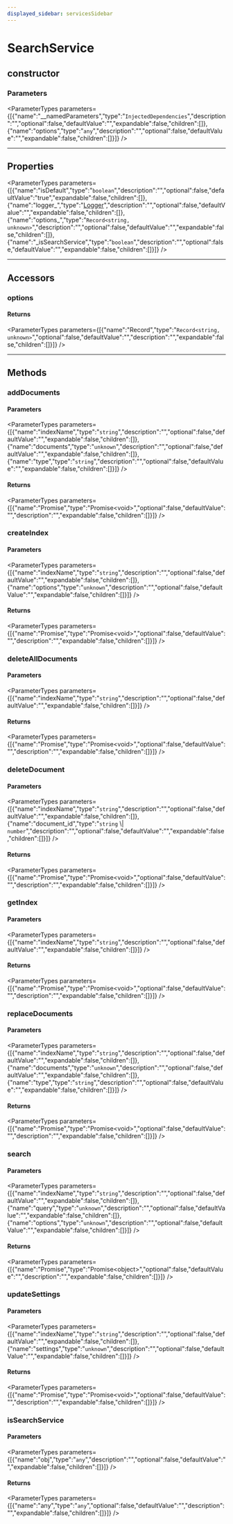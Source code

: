 ```yaml
---
displayed_sidebar: servicesSidebar
---
```



# SearchService

## constructor

### Parameters

<ParameterTypes parameters={[{"name":"__namedParameters","type":"`InjectedDependencies`","description":"","optional":false,"defaultValue":"","expandable":false,"children":[]},{"name":"options","type":"`any`","description":"","optional":false,"defaultValue":"","expandable":false,"children":[]}]} />

___

## Properties

<ParameterTypes parameters={[{"name":"isDefault","type":"`boolean`","description":"","optional":false,"defaultValue":"true","expandable":false,"children":[]},{"name":"logger_","type":"[Logger](../../medusa/types/medusa.Logger.mdx)","description":"","optional":false,"defaultValue":"","expandable":false,"children":[]},{"name":"options_","type":"`Record<string, unknown>`","description":"","optional":false,"defaultValue":"","expandable":false,"children":[]},{"name":"_isSearchService","type":"`boolean`","description":"","optional":false,"defaultValue":"","expandable":false,"children":[]}]} />

___

## Accessors

### options

#### Returns

<ParameterTypes parameters={[{"name":"Record","type":"`Record<string, unknown>`","optional":false,"defaultValue":"","description":"","expandable":false,"children":[]}]} />

___

## Methods

### addDocuments

#### Parameters

<ParameterTypes parameters={[{"name":"indexName","type":"`string`","description":"","optional":false,"defaultValue":"","expandable":false,"children":[]},{"name":"documents","type":"`unknown`","description":"","optional":false,"defaultValue":"","expandable":false,"children":[]},{"name":"type","type":"`string`","description":"","optional":false,"defaultValue":"","expandable":false,"children":[]}]} />

#### Returns

<ParameterTypes parameters={[{"name":"Promise","type":"Promise&#60;void&#62;","optional":false,"defaultValue":"","description":"","expandable":false,"children":[]}]} />

### createIndex

#### Parameters

<ParameterTypes parameters={[{"name":"indexName","type":"`string`","description":"","optional":false,"defaultValue":"","expandable":false,"children":[]},{"name":"options","type":"`unknown`","description":"","optional":false,"defaultValue":"","expandable":false,"children":[]}]} />

#### Returns

<ParameterTypes parameters={[{"name":"Promise","type":"Promise&#60;void&#62;","optional":false,"defaultValue":"","description":"","expandable":false,"children":[]}]} />

### deleteAllDocuments

#### Parameters

<ParameterTypes parameters={[{"name":"indexName","type":"`string`","description":"","optional":false,"defaultValue":"","expandable":false,"children":[]}]} />

#### Returns

<ParameterTypes parameters={[{"name":"Promise","type":"Promise&#60;void&#62;","optional":false,"defaultValue":"","description":"","expandable":false,"children":[]}]} />

### deleteDocument

#### Parameters

<ParameterTypes parameters={[{"name":"indexName","type":"`string`","description":"","optional":false,"defaultValue":"","expandable":false,"children":[]},{"name":"document_id","type":"`string` \\| `number`","description":"","optional":false,"defaultValue":"","expandable":false,"children":[]}]} />

#### Returns

<ParameterTypes parameters={[{"name":"Promise","type":"Promise&#60;void&#62;","optional":false,"defaultValue":"","description":"","expandable":false,"children":[]}]} />

### getIndex

#### Parameters

<ParameterTypes parameters={[{"name":"indexName","type":"`string`","description":"","optional":false,"defaultValue":"","expandable":false,"children":[]}]} />

#### Returns

<ParameterTypes parameters={[{"name":"Promise","type":"Promise&#60;void&#62;","optional":false,"defaultValue":"","description":"","expandable":false,"children":[]}]} />

### replaceDocuments

#### Parameters

<ParameterTypes parameters={[{"name":"indexName","type":"`string`","description":"","optional":false,"defaultValue":"","expandable":false,"children":[]},{"name":"documents","type":"`unknown`","description":"","optional":false,"defaultValue":"","expandable":false,"children":[]},{"name":"type","type":"`string`","description":"","optional":false,"defaultValue":"","expandable":false,"children":[]}]} />

#### Returns

<ParameterTypes parameters={[{"name":"Promise","type":"Promise&#60;void&#62;","optional":false,"defaultValue":"","description":"","expandable":false,"children":[]}]} />

### search

#### Parameters

<ParameterTypes parameters={[{"name":"indexName","type":"`string`","description":"","optional":false,"defaultValue":"","expandable":false,"children":[]},{"name":"query","type":"`unknown`","description":"","optional":false,"defaultValue":"","expandable":false,"children":[]},{"name":"options","type":"`unknown`","description":"","optional":false,"defaultValue":"","expandable":false,"children":[]}]} />

#### Returns

<ParameterTypes parameters={[{"name":"Promise","type":"Promise&#60;object&#62;","optional":false,"defaultValue":"","description":"","expandable":false,"children":[]}]} />

### updateSettings

#### Parameters

<ParameterTypes parameters={[{"name":"indexName","type":"`string`","description":"","optional":false,"defaultValue":"","expandable":false,"children":[]},{"name":"settings","type":"`unknown`","description":"","optional":false,"defaultValue":"","expandable":false,"children":[]}]} />

#### Returns

<ParameterTypes parameters={[{"name":"Promise","type":"Promise&#60;void&#62;","optional":false,"defaultValue":"","description":"","expandable":false,"children":[]}]} />

### isSearchService

#### Parameters

<ParameterTypes parameters={[{"name":"obj","type":"`any`","description":"","optional":false,"defaultValue":"","expandable":false,"children":[]}]} />

#### Returns

<ParameterTypes parameters={[{"name":"any","type":"`any`","optional":false,"defaultValue":"","description":"","expandable":false,"children":[]}]} />
